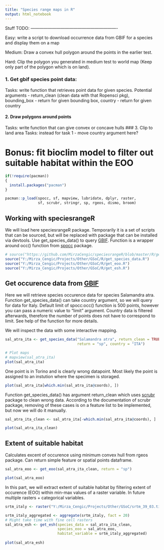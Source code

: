 ```yaml
---
title: "Species range maps in R"
output: html_notebook
---
```


Stuff TODO: -------------------------------------------------------------

Easy: write a script to download occurrence data from GBIF for a species and
display them on a map

Medium: Draw a convex hull polygon around the points in the earlier test.

Hard: Clip the polygon you generated in medium test to world
map (Keep only part of the polygon which is on land).

### 1. Get gbif species point data:
Tasks: write function that retrieves point data for given species.
Potential arguments - return_clean (clean data with that Ropensci pkg),
bounding_box - return for given bounding box, country - return for given country

#### 2. Draw polygons around points
Tasks: write function that can give convex or concave hulls
### 3. Clip to land area
Tasks: instead for task 1 - move country argument here?

# Bonus: fit bioclim model to filter out suitable habitat within the EOO

```r
if(!require(pacman))
{
  install.packages("pacman")
}

pacman::p_load(spocc, sf, mapview, lubridate, dplyr, raster,
               sf, scrubr, stringr, sp, rgeos, dismo, broom)
```


## Working with speciesrangeR
We will load here speciesrangeR package. Temporarily it is a set of scripts that can be sourced, but will be replaced with package that can be installed via devtools. Use get_species_data() to query [GBIF](https://www.gbif.org/). Function is a wrapper around occ() function from [spocc](https://ropensci.github.io/spocc/) package.

```r

# source("https://github.com/MirzaCengic/speciesrangeR/blob/master/R/get_species_data.R")
source("Y:/Mirza_Cengic/Projects/Other/GSoC/R/get_species_data.R")
source("Y:/Mirza_Cengic/Projects/Other/GSoC/R/get_eoo.R")
source("Y:/Mirza_Cengic/Projects/Other/GSoC/R/get_esh.R")

```

## Get occurence data from [GBIF](https://www.gbif.org/)
Here we will retrieve species occurence data for species Salamandra atra. Function get_species_data() can take country argument, so we will query for data for Italy. Default limit of spocc:occ() function is 500 points, however you can pass a numeric value to "limit" argument. Country data is filtered afterwards, therefore the number of points does not have to correspond to limit. See help of the function for more details.

We will inspect the data with some interactive mapping.
```r


sal_atra_ita <- get_species_data("Salamandra atra", return_clean = TRUE, 
                                 return = "sp", country = "ITA")

# Plot maps
# mapview(sal_atra_ita)
plot(sal_atra_ita)

```

One point is in Torino and is clearly wrong datapoint. Most likely the point is assigned to an instution where the specimen is storaged. 
```r
plot(sal_atra_ita[which.min(sal_atra_ita@coords), ])

```

Function get_species_data() has argument return_clean which uses [scrubr](https://github.com/ropensci/scrubr) package to clean wrong data. According to the documentation of scrubr package, removing of these cases is on a feature list to be implemented, but now we will do it manually.

```r
sal_atra_ita_clean <- sal_atra_ita[-which.min(sal_atra_ita@coords), ]

plot(sal_atra_ita_clean)
```

## Extent of suitable habitat 

Calculates excent of occurence using minimum convex hull from rgeos package. Can return simple feature or spatial points dataframe.
```r

sal_atra_eoo <- get_eoo(sal_atra_ita_clean, return = "sp")

plot(sal_atra_eoo)

```

In this part, we will extract extent of suitable habitat by filtering extent of occurence (EOO) within min-max values of a raster variable. In future multiple rasters + categorical variables.

```r

srtm_italy <- raster("Y:/Mirza_Cengic/Projects/Other/GSoC/srtm_39_03.tif")

srtm_italy_aggregated <- aggregate(srtm_italy, fact = 20)
# Might take time with fine cell rasters
sal_atra_esh <- get_esh(species_data = sal_atra_ita_clean, 
                        species_eoo = sal_atra_eoo,
                        habitat_variable = srtm_italy_aggregated)
  
plot(sal_atra_esh)

```






